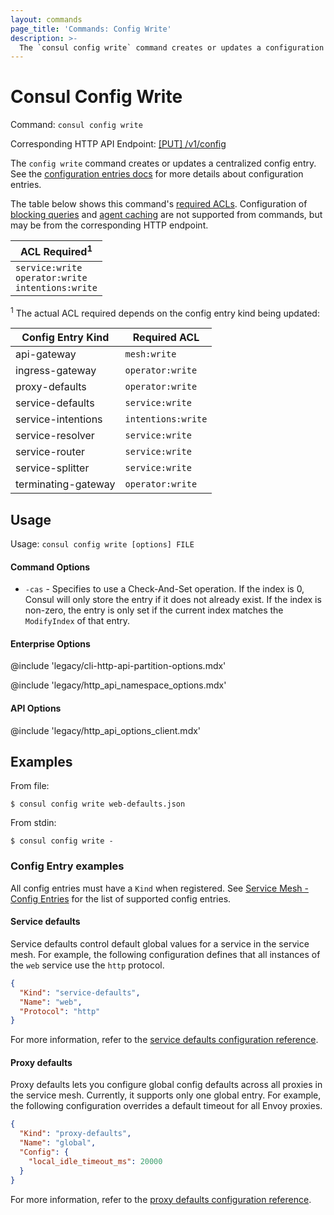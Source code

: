 ```yaml
---
layout: commands
page_title: 'Commands: Config Write'
description: >-
  The `consul config write` command creates or updates a configuration entry and applies it to your deployment.
---
```


# Consul Config Write

Command: `consul config write`

Corresponding HTTP API Endpoint: [\[PUT\] /v1/config](/consul/api-docs/config#apply-configuration)

The `config write` command creates or updates a centralized config entry.
See the [configuration entries docs](/consul/docs/fundamentals/config-entry) for more
details about configuration entries.

The table below shows this command's [required ACLs](/consul/api-docs/api-structure#authentication). Configuration of
[blocking queries](/consul/api-docs/features/blocking) and [agent caching](/consul/api-docs/features/caching)
are not supported from commands, but may be from the corresponding HTTP endpoint.

| ACL Required<sup>1</sup>                                      |
| ------------------------------------------------------------- |
| `service:write`<br />`operator:write`<br />`intentions:write` |

<p>
  <sup>1</sup> The actual ACL required depends on the config entry kind being
  updated:
</p>

| Config Entry Kind   | Required ACL       |
| ------------------- | ------------------ |
| api-gateway         | `mesh:write`       |
| ingress-gateway     | `operator:write`   |
| proxy-defaults      | `operator:write`   |
| service-defaults    | `service:write`    |
| service-intentions  | `intentions:write` |
| service-resolver    | `service:write`    |
| service-router      | `service:write`    |
| service-splitter    | `service:write`    |
| terminating-gateway | `operator:write`   |

## Usage

Usage: `consul config write [options] FILE`

#### Command Options

- `-cas` - Specifies to use a Check-And-Set operation. If the index is
  0, Consul will only store the entry if it does not already exist. If the index is
  non-zero, the entry is only set if the current index matches the `ModifyIndex`
  of that entry.

#### Enterprise Options

@include 'legacy/cli-http-api-partition-options.mdx'

@include 'legacy/http_api_namespace_options.mdx'

#### API Options

@include 'legacy/http_api_options_client.mdx'

## Examples

From file:

    $ consul config write web-defaults.json

From stdin:

    $ consul config write -

### Config Entry examples

All config entries must have a `Kind` when registered. See
[Service Mesh - Config Entries](/consul/docs/fundamentals/config-entry) for the list of
supported config entries.

#### Service defaults

Service defaults control default global values for a service in the service mesh.
For example, the following configuration defines that all instances of the `web`
service use the `http` protocol.

```json
{
  "Kind": "service-defaults",
  "Name": "web",
  "Protocol": "http"
}
```

For more information, refer to the [service defaults configuration reference](/consul/docs/reference/config-entry/service-defaults).

#### Proxy defaults

Proxy defaults lets you configure global config defaults across all proxies
in the service mesh. Currently, it supports only one global entry.
For example, the following configuration overrides a default timeout for all
Envoy proxies.

```json
{
  "Kind": "proxy-defaults",
  "Name": "global",
  "Config": {
    "local_idle_timeout_ms": 20000
  }
}
```

For more information, refer to the [proxy defaults configuration reference](/consul/docs/reference/config-entry/proxy-defaults).
